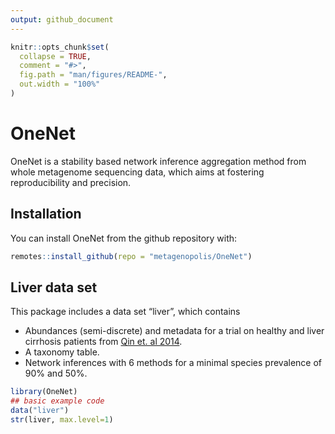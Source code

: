 ```yaml
---
output: github_document
---
```


<!-- README.md is generated from README.Rmd. Please edit that file -->

```r
knitr::opts_chunk$set(
  collapse = TRUE,
  comment = "#>",
  fig.path = "man/figures/README-",
  out.width = "100%"
)
```

# OneNet

<!-- badges: start -->
<!-- badges: end -->

OneNet is a stability based network inference aggregation method from whole metagenome sequencing data, which aims at fostering reproducibility and precision.

## Installation

You can install OneNet from the github repository with:

```r
remotes::install_github(repo = "metagenopolis/OneNet")
```

## Liver data set

This package includes a data set "liver", which contains 

- Abundances (semi-discrete) and metadata for a trial on healthy and liver cirrhosis patients from  [Qin et. al 2014](https://pubmed.ncbi.nlm.nih.gov/25079328/).
- A taxonomy table.
- Network inferences with 6 methods for a minimal species prevalence of 90% and 50%.

```r
library(OneNet)
## basic example code
data("liver")
str(liver, max.level=1)
```
